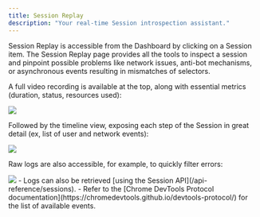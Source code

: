 ```yaml
---
title: Session Replay
description: "Your real-time Session introspection assistant."
---
```


Session Replay is accessible from the Dashboard by clicking on a Session item.
The Session Replay page provides all the tools to inspect a session and pinpoint
possible problems like network issues, anti-bot mechanisms, or asynchronous
events resulting in mismatches of selectors.

A full video recording is available at the top, along with essential metrics
(duration, status, resources used):

<Frame>
  <img src="/images/session-replay/video-and-metrics.png" />
</Frame>

Followed by the timeline view, exposing each step of the Session in great detail
(ex, list of user and network events):

<Frame>
  <img src="/images/session-replay/timeline.png" />
</Frame>

Raw logs are also accessible, for example, to quickly filter errors:

<Frame>
  <img src="/images/session-replay/logs.png" />
</Frame>

<Note>
  - Logs can also be retrieved [using the Session API](/api-reference/sessions).
  - Refer to the [Chrome DevTools Protocol documentation](https://chromedevtools.github.io/devtools-protocol/) for the list of available events.
</Note>
